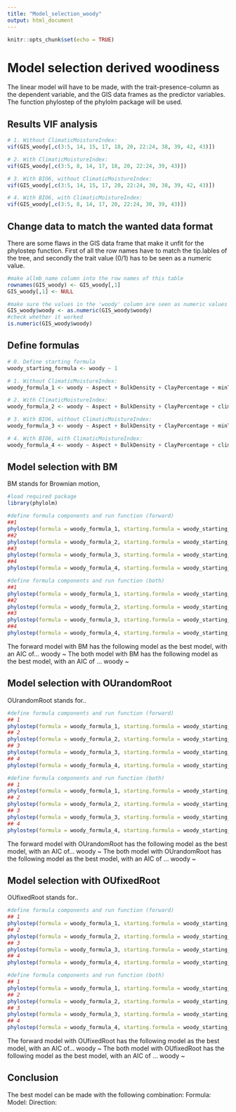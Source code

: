 ```yaml
---
title: "Model_selection_woody"
output: html_document
---
```


```r
knitr::opts_chunk$set(echo = TRUE)
```

# Model selection derived woodiness

The linear model will have to be made, with the trait-presence-column as the dependent variable, and the 
GIS data frames as the predictor variables. The function phylostep of the phylolm package will be used. 

## Results VIF analysis

```r
# 1. Without ClimaticMoistureIndex: 
vif(GIS_woody[,c(3:5, 14, 15, 17, 18, 20, 22:24, 38, 39, 42, 43)])

# 2. With ClimaticMoistureIndex:
vif(GIS_woody[,c(3:5, 8, 14, 17, 18, 20, 22:24, 39, 43)])

# 3. With BIO6, without ClimaticMoistureIndex:
vif(GIS_woody[,c(3:5, 14, 15, 17, 20, 22:24, 30, 38, 39, 42, 43)]) 

# 4. With BIO6, with ClimaticMoistureIndex:
vif(GIS_woody[,c(3:5, 8, 14, 17, 20, 22:24, 30, 39, 43)]) 
```

## Change data to match the wanted data format

There are some flaws in the GIS data frame that make it unfit for the phylostep function. First of all
the row names have to match the tip.lables of the tree, and secondly the trait value (0/1) has to be
seen as a numeric value. 
```r
#make allmb_name column into the row names of this table
rownames(GIS_woody) <- GIS_woody[,1]
GIS_woody[,1] <- NULL

#make sure the values in the 'woody' column are seen as numeric values
GIS_woody$woody <- as.numeric(GIS_woody$woody)
#check whether it worked
is.numeric(GIS_woody$woody)
```

## Define formulas

```r
# 0. Define starting formula
woody_starting_formula <- woody ~ 1 

# 1. Without ClimaticMoistureIndex: 
woody_formula_1 <- woody ~ Aspect + BulkDensity + ClayPercentage + minTempWarmest + monthCountByTemp10 + PETDriestQuarter + PETseasonality + PETWettestQuarter + OrganicCarbon + PhCaCL + Slope + bio14 + bio15 + bio18 + bio19

# 2. With ClimaticMoistureIndex:
woody_formula_2 <- woody ~ Aspect + BulkDensity + ClayPercentage + climaticMoistureIndex + minTempWarmest + PETDriestQuarter + PETseasonality + PETWettestQuarter + OrganicCarbon + PhCaCL + Slope + bio15 + bio19

# 3. With BIO6, without ClimaticMoistureIndex:
woody_formula_3 <- woody ~ Aspect + BulkDensity + ClayPercentage + minTempWarmest + monthCountByTemp10 + PETDriestQuarter + PETWettestQuarter + OrganicCarbon + PhCaCL + Slope + bio6 + bio14 + bio15 + bio18 + bio19

# 4. With BIO6, with ClimaticMoistureIndex:
woody_formula_4 <- woody ~ Aspect + BulkDensity + ClayPercentage + climaticMoistureIndex + minTempWarmest + PETDriestQuarter + PETWettestQuarter + OrganicCarbon + PhCaCL + Slope + bio6 + bio15 + bio19
```

## Model selection with BM 

BM stands for Brownian motion, 

```r
#load required package
library(phylolm)

#define formula components and run function (forward)
##1
phylostep(formula = woody_formula_1, starting.formula = woody_starting_formula, data = GIS_woody, phy = tree_woody, model = "BM", direction = "forward", trace = 2)
##2
phylostep(formula = woody_formula_2, starting.formula = woody_starting_formula, data = GIS_woody, phy = tree_woody, model = "BM", direction = "forward", trace = 2)
##3
phylostep(formula = woody_formula_3, starting.formula = woody_starting_formula, data = GIS_woody, phy = tree_woody, model = "BM", direction = "forward", trace = 2)
##4
phylostep(formula = woody_formula_4, starting.formula = woody_starting_formula, data = GIS_woody, phy = tree_woody, model = "BM", direction = "forward", trace = 2)

#define formula components and run function (both)
##1
phylostep(formula = woody_formula_1, starting.formula = woody_starting_formula, data = GIS_woody, phy = tree_woody, model = "BM", direction = "both", trace = 2)
##2
phylostep(formula = woody_formula_2, starting.formula = woody_starting_formula, data = GIS_woody, phy = tree_woody, model = "BM", direction = "both", trace = 2)
##3
phylostep(formula = woody_formula_3, starting.formula = woody_starting_formula, data = GIS_woody, phy = tree_woody, model = "BM", direction = "both", trace = 2)
##4
phylostep(formula = woody_formula_4, starting.formula = woody_starting_formula, data = GIS_woody, phy = tree_woody, model = "BM", direction = "both", trace = 2)

```

The forward model with BM has the following model as the best model, with an AIC of...
  woody ~
The both model with BM has the following model as the best model, with an AIC of ...
  woody ~

## Model selection with OUrandomRoot

OUrandomRoot stands for.. 

```r
#define formula components and run function (forward)
## 1
phylostep(formula = woody_formula_1, starting.formula = woody_starting_formula, data = GIS_woody, phy = tree_woody, model = "OUrandomRoot", direction = "forward", trace = 2)
## 2
phylostep(formula = woody_formula_2, starting.formula = woody_starting_formula, data = GIS_woody, phy = tree_woody, model = "OUrandomRoot", direction = "forward", trace = 2)
## 3
phylostep(formula = woody_formula_3, starting.formula = woody_starting_formula, data = GIS_woody, phy = tree_woody, model = "OUrandomRoot", direction = "forward", trace = 2)
## 4
phylostep(formula = woody_formula_4, starting.formula = woody_starting_formula, data = GIS_woody, phy = tree_woody, model = "OUrandomRoot", direction = "forward", trace = 2)

#define formula components and run function (both)
## 1
phylostep(formula = woody_formula_1, starting.formula = woody_starting_formula, data = GIS_woody, phy = tree_woody, model = "OUrandomRoot", direction = "both", trace = 2)
## 2
phylostep(formula = woody_formula_2, starting.formula = woody_starting_formula, data = GIS_woody, phy = tree_woody, model = "OUrandomRoot", direction = "both", trace = 2)
## 3
phylostep(formula = woody_formula_3, starting.formula = woody_starting_formula, data = GIS_woody, phy = tree_woody, model = "OUrandomRoot", direction = "both", trace = 2)
## 4
phylostep(formula = woody_formula_4, starting.formula = woody_starting_formula, data = GIS_woody, phy = tree_woody, model = "OUrandomRoot", direction = "both", trace = 2)

```

The forward model with OUrandomRoot has the following model as the best model, with an AIC of...
  woody ~
The both model with OUrandomRoot has the following model as the best model, with an AIC of ...
  woody ~

## Model selection with OUfixedRoot

OUfixedRoot stands for.. 

```r
#define formula components and run function (forward)
## 1
phylostep(formula = woody_formula_1, starting.formula = woody_starting_formula, data = GIS_woody, phy = tree_woody, model = "OUfixedRoot", direction = "forward", trace = 2)
## 2
phylostep(formula = woody_formula_2, starting.formula = woody_starting_formula, data = GIS_woody, phy = tree_woody, model = "OUfixedRoot", direction = "forward", trace = 2)
## 3
phylostep(formula = woody_formula_3, starting.formula = woody_starting_formula, data = GIS_woody, phy = tree_woody, model = "OUfixedRoot", direction = "forward", trace = 2)
## 4
phylostep(formula = woody_formula_4, starting.formula = woody_starting_formula, data = GIS_woody, phy = tree_woody, model = "OUfixedRoot", direction = "forward", trace = 2)

#define formula components and run function (both)
## 1
phylostep(formula = woody_formula_1, starting.formula = woody_starting_formula, data = GIS_woody, phy = tree_woody, model = "OUfixedRoot", direction = "both", trace = 2)
## 2
phylostep(formula = woody_formula_2, starting.formula = woody_starting_formula, data = GIS_woody, phy = tree_woody, model = "OUfixedRoot", direction = "both", trace = 2)
## 3
phylostep(formula = woody_formula_3, starting.formula = woody_starting_formula, data = GIS_woody, phy = tree_woody, model = "OUfixedRoot", direction = "both", trace = 2)
## 4
phylostep(formula = woody_formula_4, starting.formula = woody_starting_formula, data = GIS_woody, phy = tree_woody, model = "OUfixedRoot", direction = "both", trace = 2)
```

The forward model with OUfixedRoot has the following model as the best model, with an AIC of...
  woody ~
The both model with OUfixedRoot has the following model as the best model, with an AIC of ...
  woody ~

## Conclusion
The best model can be made with the following combination:
Formula: 
Model: 
Direction: 
